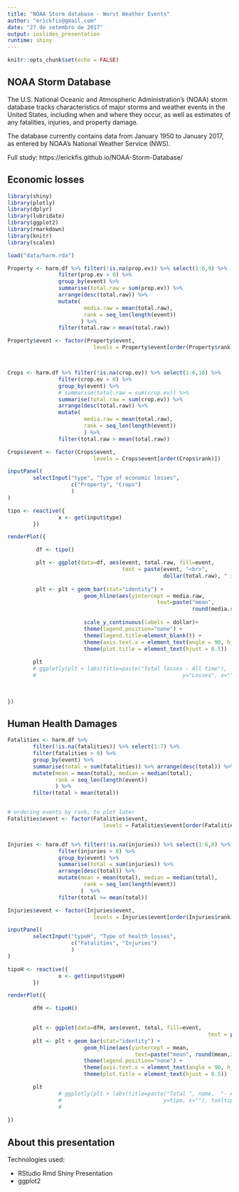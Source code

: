 ```yaml
---
title: "NOAA Storm database - Worst Weather Events"
author: "erickfis@gmail.com"
date: "27 de setembro de 2017"
output: ioslides_presentation
runtime: shiny
---
```


```r
knitr::opts_chunk$set(echo = FALSE)
```

## NOAA Storm Database

The U.S. National Oceanic and Atmospheric Administration's (NOAA) storm database tracks characteristics of major storms and weather events in the United States, including when and where they occur, as well as estimates of any fatalities, injuries, and property damage.

The database currently contains data from January 1950 to January 2017, as entered by NOAA's National Weather Service (NWS).

Full study: https://erickfis.github.io/NOAA-Storm-Database/


## Economic losses

```r
library(shiny)
library(plotly)
library(dplyr)
library(lubridate)
library(ggplot2)
library(rmarkdown)
library(knitr)
library(scales)
```


```r
load("data/harm.rda")

Property <- harm.df %>% filter(!is.na(prop.ev)) %>% select(1:6,9) %>% 
                filter(prop.ev > 0) %>%
                group_by(event) %>%
                summarise(total.raw = sum(prop.ev)) %>%
                arrange(desc(total.raw)) %>%
                mutate(
                        media.raw = mean(total.raw),
                        rank = seq_len(length(event))
                       ) %>%
                filter(total.raw > mean(total.raw))

Property$event <- factor(Property$event,
                           levels = Property$event[order(Property$rank)])



Crops <- harm.df %>% filter(!is.na(crop.ev)) %>% select(1:6,10) %>%
                filter(crop.ev > 0) %>%
                group_by(event) %>%
                # summarise(total.raw = sum(crop.ev)) %>%
                summarise(total.raw = sum(crop.ev)) %>%
                arrange(desc(total.raw)) %>%
                mutate(
                        media.raw = mean(total.raw),
                        rank = seq_len(length(event))
                        ) %>%
                filter(total.raw > mean(total.raw))

Crops$event <- factor(Crops$event,
                           levels = Crops$event[order(Crops$rank)])

```


```r
inputPanel(
        selectInput("type", "Type of economic losses",
                    c("Property", "Crops")
                    )
)

tipo <- reactive({
                x <- get(input$type)
        })

renderPlot({

         df <- tipo()

         plt <- ggplot(data=df, aes(event, total.raw, fill=event,
                                    text = paste(event, "<br>", 
                                                 dollar(total.raw), " in losses")))
                        
         plt <- plt + geom_bar(stat="identity") +
                        geom_hline(aes(yintercept = media.raw, 
                                               text=paste("mean",
                                                          round(media.raw,2))), linetype=1) +
                        
                        scale_y_continuous(labels = dollar)+
                        theme(legend.position="none") +        
                        theme(legend.title=element_blank()) +
                        theme(axis.text.x = element_text(angle = 90, hjust = 1)) + 
                        theme(plot.title = element_text(hjust = 0.5))                 
                        
        plt
        # ggplotly(plt + labs(title=paste("Total losses - All time"),
        #                                              y="Losses", x=""), tooltip = "text")

        
        
})
```


## Human Health Damages


```r

Fatalities <- harm.df %>%
        filter(!is.na(fatalities)) %>% select(1:7) %>%
        filter(fatalities > 0) %>%
        group_by(event) %>%
        summarise(total = sum(fatalities)) %>% arrange(desc(total)) %>%
        mutate(mean = mean(total), median = median(total),
               rank = seq_len(length(event))
               ) %>%
        filter(total > mean(total))


# ordering events by rank, to plot later
Fatalities$event <- factor(Fatalities$event,
                              levels = Fatalities$event[order(Fatalities$rank)])


Injuries <- harm.df %>% filter(!is.na(injuries)) %>% select(1:6,8) %>%
                filter(injuries > 0) %>%
                group_by(event) %>%
                summarise(total = sum(injuries)) %>%
                arrange(desc(total)) %>%
                mutate(mean = mean(total), median = median(total),
                        rank = seq_len(length(event))
                       )  %>%
                filter(total >= mean(total))

Injuries$event <- factor(Injuries$event,
                           levels = Injuries$event[order(Injuries$rank)])

```

```r
inputPanel(
        selectInput("typeH", "Type of health losses",
                    c("Fatalities", "Injuries")
                    )
)

tipoH <- reactive({
                x <- get(input$typeH)
        })

renderPlot({

        dfH <- tipoH()

  
        plt <- ggplot(data=dfH, aes(event, total, fill=event,
                                                               text = paste(event, "<br>", total, "losses")))
        plt <- plt + geom_bar(stat="identity") +
                        geom_hline(aes(yintercept = mean, 
                                        text=paste("mean", round(mean,2))), linetype=1) +
                        theme(legend.position="none") +        
                        theme(axis.text.x = element_text(angle = 90, hjust = 1)) + 
                        theme(plot.title = element_text(hjust = 0.5))                 

        plt                
                # ggplotly(plt + labs(title=paste("Total ", nome,  "- All time"),
                #                                y=tipo, x=""), tooltip = "text")
                # 
        
})
```

## About this presentation

Technologies used:

- RStudio Rmd Shiny Presentation
- ggplot2


